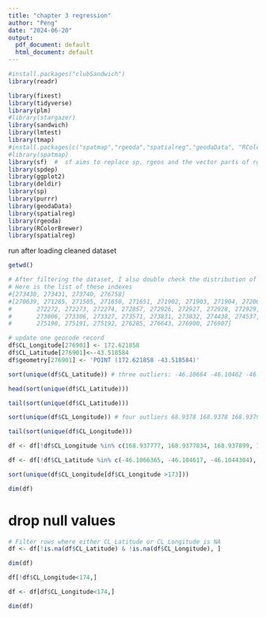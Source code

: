 ---
title: "chapter 3 regression"
author: "Peng"
date: "2024-06-20"
output:
  pdf_document: default
  html_document: default
---

```{r load packages, message=FALSE, warning=FALSE}
#install.packages("clubSandwich")
library(readr)

library(fixest) 
library(tidyverse)
library(plm)
#library(stargazer)
library(sandwich)
library(lmtest)
library(tmap)
#install.packages(c("spatmap","rgeoda","spatialreg","geodaData", "RColorBrewer"))
#library(spatmap)
library(sf)  #  sf aims to replace sp, rgeos and the vector parts of rgdal
library(spdep)
library(ggplot2)
library(deldir)
library(sp)
library(purrr)
library(geodaData)
library(spatialreg)
library(rgeoda)
library(RColorBrewer)
library(spatialreg)
```


run after loading cleaned dataset

```{r}
getwd()
```


```{r}
# After filtering the dataset, I also double check the distribution of points in Geoda, and identify that there are 38 records are not located within the boundary of Christchurch City, so I face two options, one is to drop them, the other is to go through the geocoding again. I decided to go through the records, and drop them. 
# Here is the list of these indexes
#[273430, 273431, 273740, 276758]
#[270639, 271285, 271505, 271650, 271651, 271902, 271903, 271904, 272004,
#       272272, 272273, 272274, 272857, 272926, 272927, 272928, 272929, 273005,
#       273006, 273306, 273327, 273571, 273831, 273832, 274438, 274537, 274619,
#       275190, 275191, 275192, 276285, 276643, 276900, 276907]
```

```{r}
# update one geocode record
df$CL_Longitude[276901] <- 172.621858
df$CL_Latitude[276901]<--43.518584
df$geometry[276901] <- 'POINT (172.621858 -43.518584)'
```

```{r}
sort(unique(df$CL_Latitude)) # three outliers: -46.10664 -46.10462 -46.10443 
```
```{r}
head(sort(unique(df$CL_Latitude)))
```

```{r}
tail(sort(unique(df$CL_Latitude)))
```


```{r}
sort(unique(df$CL_Longitude)) # four outliers 68.9378 168.9378 168.9379 170.9740
```
```{r}
tail(sort(unique(df$CL_Longitude)))
```

```{r}

df <- df[!df$CL_Longitude %in% c(168.937777, 168.9377834, 168.937899, 170.973997, 173.8635 ,174.1250 ,174.2233, 174.2238, 174.8474, 174.9165,174.9167, 175.2581, 175.4300, 175.5907, 175.6422, 175.7541, 175.7552, 176.3443, 176.3444, 176.3445, 176.3446), ]
```

```{r}
df <- df[!df$CL_Latitude %in% c(-46.1066365, -46.104617, -46.1044304), ]
```

```{r}
sort(unique(df$CL_Longitude[df$CL_Longitude >173]))
```
```{r}
dim(df)
```

# drop null values
```{r}
# Filter rows where either CL_Latitude or CL_Longitude is NA
df <- df[!is.na(df$CL_Latitude) & !is.na(df$CL_Longitude), ]
```

```{r}
dim(df)
```
```{r}

df[!df$CL_Longitude<174,]
```
```{r}
df <- df[df$CL_Longitude<174,]
```
```{r}
dim(df)
```









